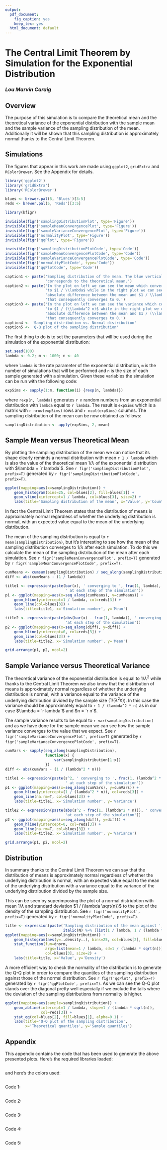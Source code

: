 ```yaml
---
output:
  pdf_document:
    fig_caption: yes
    keep_tex: yes
  html_document: default
---
```

# The Central Limit Theorem by Simulation for the Exponential Distribution
### *Lou Marvin Caraig*

## Overview

The purpose of this simulation is to compare the theoretical mean and the
theoretical variance of the exponential distribution with the sample mean and
the sample variance of the sampling distribution of the mean. Additionally it
will be shown that this sampling distribution is approximately normal thanks to
the Central Limit Theorem.


## Simulations

The figures that appear in this work are made using `ggplot2`, `gridExtra` and
`RColorBrewer`. See the Appendix for details.

```r
library('ggplot2')
library('gridExtra')
library('RColorBrewer')
```

```r
blues <- brewer.pal(5, 'Blues')[3:5]
reds <- brewer.pal(5, 'Reds')[3:5]
```

```r
library(kfigr)

invisible(figr('samplingDistributionPlot', type='Figure'))
invisible(figr('sampleMeanConvergencePlot', type='Figure'))
invisible(figr('sampleVarianceConvergencePlot', type='Figure'))
invisible(figr('normalityPlot', type='Figure'))
invisible(figr('qqPlot', type='Figure'))

invisible(figr('samplingDistributionPlotCode', type='Code'))
invisible(figr('sampleMeanConvergencePlotCode', type='Code'))
invisible(figr('sampleVarianceConvergencePlotCode', type='Code'))
invisible(figr('normalityPlotCode', type='Code'))
invisible(figr('qqPlotCode', type='Code'))
```

```r
caption1 <- paste('Sampling distribution of the mean. The blue vertical line',
                  'corresponds to the theoretical mean.')
caption2 <- paste('In the plot on left we can see the mean which converges',
                  'to $1 / \\lambda$ while in the right plot we can see the',
                  'absolute difference between the mean and $1 / \\lambda$',
                  'that consequently converges to 0.')
caption3 <- paste('In the plot on left we can see the variance which converges',
                  'to $1 / (\\lambda^2 n)$ while in the right plot we can see the',
                  'absolute difference between the mean and $1 / (\\lambda^2 n)$',
                  'that consequently converges to 0.')
caption4 <- 'Sampling distribution vs. Normal distribution'
caption5 <- 'Q-Q plot of the sampling distribution'
```

The first thing to do is to set the parameters that will be used during the
simulation of the exponential distribution:

```r
set.seed(100)
lambda <- 0.2; m <- 1000; n <- 40
```

where `lambda` is the rate parameter of the exponential distribution, `m` is
the number of simulations that will be performed and `n` is the size of each
sample generated with a simulation. Given these variables the simulation can
be run with the following code:

```r
expSims <- sapply(1:m, function(i) {rexp(n, lambda)})
```

where `rexp(n, lambda)` generates `r n` random numbers from an exponential
distribution with `lambda` equal to `r lambda`. The result is `expSims`
which is a matrix with `r nrow(expSims)` rows and `r ncol(expSims)` columns.
The sampling distribution of the mean can be now obtained as follows:

```r
samplingDistribution <- apply(expSims, 2, mean)
```


## Sample Mean versus Theoretical Mean

By plotting the sampling distribution of the mean we can notice that its
shape clearly reminds a normal distribution with mean `r 1 / lambda` which is
also the value of the theoretical mean $1 / \lambda$ of the exponential
distribution with $\lambda = `r lambda`$. See `r figr('samplingDistributionPlot', prefix=T)`
generated by `r figr('samplingDistributionPlotCode', prefix=T)`.

```r
ggplot(mapping=aes(x=samplingDistribution)) +
    geom_histogram(bins=25, col=blues[2], fill=blues[1]) +
    geom_vline(xintercept=1 / lambda, col=blues[3], size=2) +
    labs(title='Sampling distribution of the mean', x='Value', y='Count')
```

In fact the Central Limit Theorem states that the distribution of means is approximately
normal regardless of whether the underlying distribution is normal, with an
expected value equal to the mean of the underlying distribution.

The mean of the sampling distribution is equal to
`r mean(samplingDistribution)`, but it's interesting to see how the mean of the
sampling distribution converges to $1 / \lambda$ after each simulation. To do
this we calculate the mean of the sampling distribution of the mean after each
simulation. See `r figr('sampleMeanConvergencePlot', prefix=T)` generated by
`r figr('sampleMeanConvergencePlotCode', prefix=T)`.

```r
cumMeans <- cumsum(samplingDistribution) / seq_along(samplingDistribution)
diff <- abs(cumMeans - (1 / lambda))

title1 <- expression(paste(bar(x), ' converging to ', frac(1, lambda),
                           ' at each step of the simulation'))
p1 <- ggplot(mapping=aes(x=seq_along(cumMeans), y=cumMeans)) +
    geom_hline(yintercept=1 / lambda, col=reds[3]) +
    geom_line(col=blues[3]) +
    labs(title=title1, x='Simulation number', y='Mean')

title2 <- expression(paste(abs(bar(x) - frac(1, lambda)), ' converging to 0 ',
                           'at each step of the simulation'))
p2 <- ggplot(mapping=aes(x=seq_along(diff), y=diff)) +
    geom_hline(yintercept=0, col=reds[3]) +
    geom_line(col=blues[3]) +
    labs(title=title2, x='Simulation number', y='Mean')

grid.arrange(p1, p2, ncol=2)
```


## Sample Variance versus Theoretical Variance

The theoretical variance of the exponential distribution is equal to
$1 / \lambda^2$ while thanks to the Central Limit Theorem we also know that the
distribution of means is approximately normal regardless of whether the
underlying distribution is normal, with a variance equal to the variance of the
underlying distribution divided by the sample size ($1 / (\lambda^2 n)$). In
this case the variance should be approximately equal to `r 1 / (lambda^2 * n)` as
in our case $\lambda = `r lambda`$ and $n = `r n`$.

The sample variance results to be equal to `r var(samplingDistribution)` and as
we have done for the sample mean we can see how the sample variance converges
to the value that we expect. See `r figr('sampleVarianceConvergencePlot', prefix=T)`
generated by `r figr('sampleVarianceConvergencePlotCode', prefix=T)`.

```r
cumVars <- sapply(seq_along(samplingDistribution),
                  function(x) {
                      var(samplingDistribution[1:x])
                  })
diff <- abs(cumVars - (1 / (lambda^2 * n)))

title1 <- expression(paste(s^2, ' converging to ', frac(1, (lambda^2 * n)),
                           ' at each step of the simulation'))
p1 <- ggplot(mapping=aes(x=seq_along(cumVars), y=cumVars)) +
    geom_hline(yintercept=(1 / (lambda^2 * n)), col=reds[3]) +
    geom_line(na.rm=T, col=blues[3]) +
    labs(title=title1, x='Simulation number', y='Variance')

title2 <- expression(paste(abs(s^2 - frac(1, (lambda^2 * n))), ' converging to 0 ',
                           'at each step of the simulation'))
p2 <- ggplot(mapping=aes(x=seq_along(diff), y=diff)) +
    geom_hline(yintercept=0, col=reds[3]) +
    geom_line(na.rm=T, col=blues[3]) +
    labs(title=title2, x='Simulation number', y='Variance')

grid.arrange(p1, p2, ncol=2)
```


## Distribution

In summary thanks to the Central Limit Theorem we can say that the distribution
of means is approximately normal regardless of whether the underlying
distribution is normal, with an expected value equal to the mean of the
underlying distribution with a variance equal to the variance of the underlying
distribution divided by the sample size.

This can be seen by superimposing the plot of a normal distriubtion with mean
$1 / \lambda$ and standard deviation $1 / (\lambda \sqrt{n})$ to the plot of
the density of the sampling distribution. See `r figr('normalityPlot', prefix=T)`
generated by `r figr('normalityPlotCode', prefix=T)`.

```r
title <- expression(paste('Sampling distribution of the mean against ',
                          italic(N) %~% (list(1 / lambda, 1 / (lambda * sqrt(n))))))
ggplot(mapping=aes(x=samplingDistribution)) +
    geom_histogram(aes(y=..density..), bins=25, col=blues[2], fill=blues[1]) +
    stat_function(fun=dnorm,
                  args=list(mean=1 / lambda, sd=1 / (lambda * sqrt(n))),
                  col=blues[3], size=2) +
    labs(title=title, x='Value', y='Density')
```

A more efficient way to check the normality of the distribution is to generate
the Q-Q plot in order to compare the quantiles of the sampling distribution
against those of the normal distribution. See `r figr('qqPlot', prefix=T)` generated by
`r figr('qqPlotCode', prefix=T)`. As we can see the Q-Q plot stands over the diagonal
pretty well especially if we exclude the tails where the deviation of the sampling
distributions from normality is higher.

```r
ggplot(mapping=aes(sample=samplingDistribution)) +
    geom_abline(intercept=1 / lambda, slope=1 / (lambda * sqrt(n)),
                col=reds[3]) +
    stat_qq(col=blues[2], fill=blues[1], alpha=0.1) +
    labs(title='Q-Q plot of the sampling distribution',
         x='Theoretical quantiles', y='Sample quantiles')
```

\clearpage

## Appendix

This appendix contains the code that has been used to generate the above
presented plots. Here's the required libraries loaded:

```r
```

and here's the colors used:

```r
```

Code 1:
```r
```

Code 2:
```r
```

Code 3:
```r
```

Code 4:
```r
```

Code 5:
```r
```

